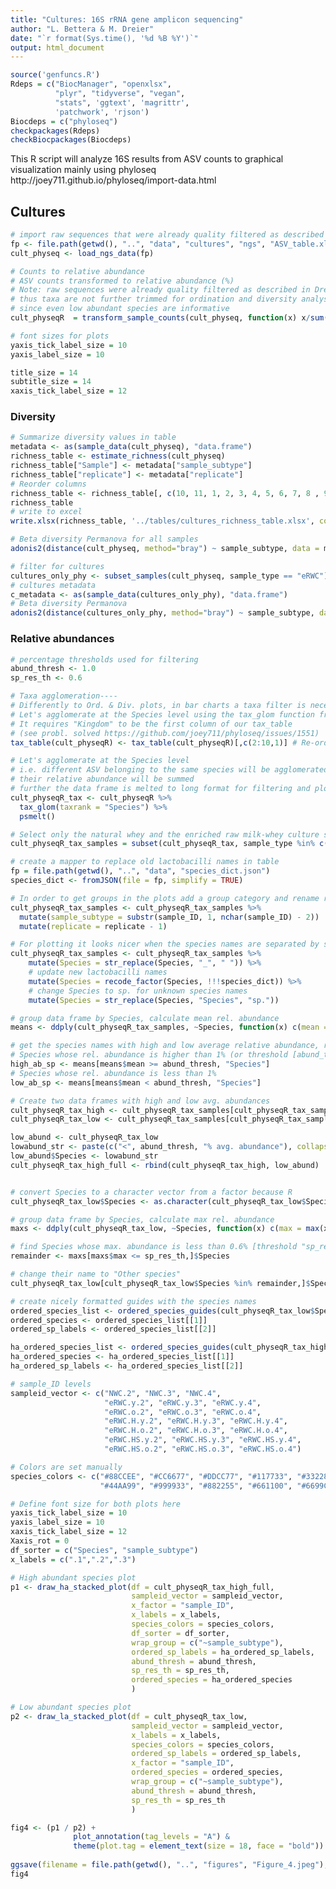 ```yaml
---
title: "Cultures: 16S rRNA gene amplicon sequencing"
author: "L. Bettera & M. Dreier"
date: "`r format(Sys.time(), '%d %B %Y')`"
output: html_document
---
```



```r
source('genfuncs.R')
Rdeps = c("BiocManager", "openxlsx",
          "plyr", "tidyverse", "vegan",
          "stats", 'ggtext', 'magrittr',
          'patchwork', 'rjson')
Biocdeps = c("phyloseq")
checkpackages(Rdeps)
checkBiocpackages(Biocdeps)
```

This R script will analyze 16S results from ASV counts to graphical visualization
mainly using phyloseq http://joey711.github.io/phyloseq/import-data.html

## Cultures

```r
# import raw sequences that were already quality filtered as described in Dreier et al 2022
fp <- file.path(getwd(), "..", "data", "cultures", "ngs", "ASV_table.xlsx")
cult_physeq <- load_ngs_data(fp)
```


```r
# Counts to relative abundance
# ASV counts transformed to relative abundance (%)
# Note: raw sequences were already quality filtered as described in Dreier et al 2022
# thus taxa are not further trimmed for ordination and diversity analysis
# since even low abundant species are informative
cult_physeqR  = transform_sample_counts(cult_physeq, function(x) x/sum(x)*100 )
```


```r
# font sizes for plots
yaxis_tick_label_size = 10
yaxis_label_size = 10

title_size = 14
subtitle_size = 14
xaxis_tick_label_size = 12
```


### Diversity
```r
# Summarize diversity values in table
metadata <- as(sample_data(cult_physeq), "data.frame")
richness_table <- estimate_richness(cult_physeq)
richness_table["Sample"] <- metadata["sample_subtype"]
richness_table["replicate"] <- metadata["replicate"]
# Reorder columns
richness_table <- richness_table[, c(10, 11, 1, 2, 3, 4, 5, 6, 7, 8 , 9)]
richness_table
# write to excel
write.xlsx(richness_table, '../tables/cultures_richness_table.xlsx', colNames = TRUE, rowNames = TRUE, asTable = FALSE, keepNA = FALSE, na.string = "NaN")

# Beta diversity Permanova for all samples
adonis2(distance(cult_physeq, method="bray") ~ sample_subtype, data = metadata, permutations = 9999)

# filter for cultures
cultures_only_phy <- subset_samples(cult_physeq, sample_type == "eRWC")
# cultures metadata
c_metadata <- as(sample_data(cultures_only_phy), "data.frame")
# Beta diversity Permanova
adonis2(distance(cultures_only_phy, method="bray") ~ sample_subtype, data = c_metadata, permutations = 9999)
```

### Relative abundances

```r
# percentage thresholds used for filtering
abund_thresh <- 1.0
sp_res_th <- 0.6

# Taxa agglomeration----
# Differently to Ord. & Div. plots, in bar charts a taxa filter is necessary to show the most abundant species
# Let's agglomerate at the Species level using the tax_glom function from phyloseq
# It requires "Kingdom" to be the first column of our tax_table
# (see probl. solved https://github.com/joey711/phyloseq/issues/1551)
tax_table(cult_physeqR) <- tax_table(cult_physeqR)[,c(2:10,1)] # Re-order the columns

# Let's agglomerate at the Species level
# i.e. different ASV belonging to the same species will be agglomerated
# their relative abundance will be summed
# further the data frame is melted to long format for filtering and plotting
cult_physeqR_tax <- cult_physeqR %>%
  tax_glom(taxrank = "Species") %>%
  psmelt()

# Select only the natural whey and the enriched raw milk-whey culture samples 
cult_physeqR_tax_samples = subset(cult_physeqR_tax, sample_type %in% c("eRWC", "NWC"))

# create a mapper to replace old lactobacilli names in table
fp = file.path(getwd(), "..", "data", "species_dict.json")
species_dict <- fromJSON(file = fp, simplify = TRUE)

# In order to get groups in the plots add a group category and rename replicates
cult_physeqR_tax_samples <- cult_physeqR_tax_samples %>%
  mutate(sample_subtype = substr(sample_ID, 1, nchar(sample_ID) - 2))  %>%
  mutate(replicate = replicate - 1)

# For plotting it looks nicer when the species names are separated by spaces
cult_physeqR_tax_samples <- cult_physeqR_tax_samples %>%
    mutate(Species = str_replace(Species, "_", " ")) %>%
    # update new lactobacilli names
    mutate(Species = recode_factor(Species, !!!species_dict)) %>%
    # change Species to sp. for unknown species names
    mutate(Species = str_replace(Species, "Species", "sp."))

# group data frame by Species, calculate mean rel. abundance
means <- ddply(cult_physeqR_tax_samples, ~Species, function(x) c(mean = mean(x$Abundance)))

# get the species names with high and low average relative abundance, respectively
# Species whose rel. abundance is higher than 1% (or threshold [abund_thresh] defined above)
high_ab_sp <- means[means$mean >= abund_thresh, "Species"]
# Species whose rel. abundance is less than 1%
low_ab_sp <- means[means$mean < abund_thresh, "Species"]

# Create two data frames with high and low avg. abundances
cult_physeqR_tax_high <- cult_physeqR_tax_samples[cult_physeqR_tax_samples$Species %in% high_ab_sp,]
cult_physeqR_tax_low <- cult_physeqR_tax_samples[cult_physeqR_tax_samples$Species %in% low_ab_sp,]

low_abund <- cult_physeqR_tax_low
lowabund_str <- paste(c("<", abund_thresh, "% avg. abundance"), collapse = " ")
low_abund$Species <- lowabund_str
cult_physeqR_tax_high_full <- rbind(cult_physeqR_tax_high, low_abund)


# convert Species to a character vector from a factor because R
cult_physeqR_tax_low$Species <- as.character(cult_physeqR_tax_low$Species)

# group data frame by Species, calculate max rel. abundance
maxs <- ddply(cult_physeqR_tax_low, ~Species, function(x) c(max = max(x$Abundance)))

# find Species whose max. abundance is less than 0.6% [threshold "sp_res_th" defined above]
remainder <- maxs[maxs$max <= sp_res_th,]$Species

# change their name to "Other species"
cult_physeqR_tax_low[cult_physeqR_tax_low$Species %in% remainder,]$Species <- 'Other species'
```


```r
# create nicely formatted guides with the species names
ordered_species_list <- ordered_species_guides(cult_physeqR_tax_low$Species, "Other species")
ordered_species <- ordered_species_list[[1]]
ordered_sp_labels <- ordered_species_list[[2]]

ha_ordered_species_list <- ordered_species_guides(cult_physeqR_tax_high$Species, lowabund_str)
ha_ordered_species <- ha_ordered_species_list[[1]]
ha_ordered_sp_labels <- ha_ordered_species_list[[2]]

# sample_ID levels
sampleid_vector <- c("NWC.2", "NWC.3", "NWC.4",
                     "eRWC.y.2", "eRWC.y.3", "eRWC.y.4",
                     "eRWC.o.2", "eRWC.o.3", "eRWC.o.4",
                     "eRWC.H.y.2", "eRWC.H.y.3", "eRWC.H.y.4",
                     "eRWC.H.o.2", "eRWC.H.o.3", "eRWC.H.o.4",
                     "eRWC.HS.y.2", "eRWC.HS.y.3", "eRWC.HS.y.4",
                     "eRWC.HS.o.2", "eRWC.HS.o.3", "eRWC.HS.o.4")

# Colors are set manually
species_colors <- c("#88CCEE", "#CC6677", "#DDCC77", "#117733", "#332288", "#AA4499", 
                    "#44AA99", "#999933", "#882255", "#661100", "#6699CC", "#888888")

# Define font size for both plots here
yaxis_tick_label_size = 10
yaxis_label_size = 10
xaxis_tick_label_size = 12
Xaxis_rot = 0
df_sorter = c("Species", "sample_subtype")
x_labels = c(".1",".2",".3")

# High abundant species plot
p1 <- draw_ha_stacked_plot(df = cult_physeqR_tax_high_full,
                           sampleid_vector = sampleid_vector,
                           x_factor = "sample_ID",
                           x_labels = x_labels,
                           species_colors = species_colors, 
                           df_sorter = df_sorter,
                           wrap_group = c("~sample_subtype"),
                           ordered_sp_labels = ha_ordered_sp_labels,
                           abund_thresh = abund_thresh,
                           sp_res_th = sp_res_th,
                           ordered_species = ha_ordered_species
                           )

# Low abundant species plot
p2 <- draw_la_stacked_plot(df = cult_physeqR_tax_low,
                           sampleid_vector = sampleid_vector,
                           x_labels = x_labels,
                           species_colors = species_colors,
                           ordered_sp_labels = ordered_sp_labels,
                           x_factor = "sample_ID",
                           ordered_species = ordered_species,
                           wrap_group = c("~sample_subtype"),
                           abund_thresh = abund_thresh,
                           sp_res_th = sp_res_th
                           )
```




```r
fig4 <- (p1 / p2) + 
              plot_annotation(tag_levels = "A") &
              theme(plot.tag = element_text(size = 18, face = "bold"))
                  
ggsave(filename = file.path(getwd(), "..", "figures", "Figure_4.jpeg"), height = 10 , width = 10 * 1.2)
fig4
```
